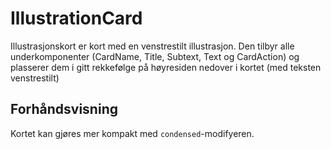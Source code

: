 
<Meta of={IllustrationCardStories} />

# IllustrationCard

Illustrasjonskort er kort med en venstrestilt illustrasjon. Den tilbyr alle underkomponenter (CardName, Title, Subtext, Text og CardAction)
og plasserer dem i gitt rekkefølge på høyresiden nedover i kortet (med teksten venstrestilt)

## Forhåndsvisning

<Canvas of={IllustrationCardStories.Standard} />
<Controls of={IllustrationCardStories.Standard} />

Kortet kan gjøres mer kompakt med `condensed`-modifyeren.

<Canvas of={IllustrationCardStories.Condensed} />
